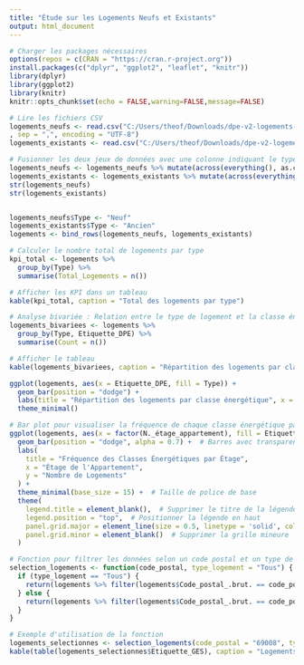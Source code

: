 ---
title: "Étude sur les Logements Neufs et Existants"
output: html_document
---

```{r setup, include=FALSE}
# Charger les packages nécessaires
options(repos = c(CRAN = "https://cran.r-project.org"))
install.packages(c("dplyr", "ggplot2", "leaflet", "knitr"))
library(dplyr)
library(ggplot2)
library(knitr)
knitr::opts_chunk$set(echo = FALSE,warning=FALSE,message=FALSE)

# Lire les fichiers CSV
logements_neufs <- read.csv("C:/Users/theof/Downloads/dpe-v2-logements-neufs.csv"
, sep = ",", encoding = "UTF-8")
logements_existants <- read.csv("C:/Users/theof/Downloads/dpe-v2-logements-existants.csv", sep = ",", encoding = "UTF-8")

# Fusionner les deux jeux de données avec une colonne indiquant le type de logementµ
logements_neufs <- logements_neufs %>% mutate(across(everything(), as.character))
logements_existants <- logements_existants %>% mutate(across(everything(), as.character))
str(logements_neufs)
str(logements_existants)


logements_neufs$Type <- "Neuf"
logements_existants$Type <- "Ancien"
logements <- bind_rows(logements_neufs, logements_existants)
```
```{r}
# Calculer le nombre total de logements par type
kpi_total <- logements %>%
  group_by(Type) %>%
  summarise(Total_Logements = n())

# Afficher les KPI dans un tableau
kable(kpi_total, caption = "Total des logements par type")
```
```{r}
# Analyse bivariée : Relation entre le type de logement et la classe énergétique
logements_bivariees <- logements %>%
  group_by(Type, Etiquette_DPE) %>%
  summarise(Count = n())

# Afficher le tableau
kable(logements_bivariees, caption = "Répartition des logements par classe énergétique et type")

```
```{r}
ggplot(logements, aes(x = Etiquette_DPE, fill = Type)) +
  geom_bar(position = "dodge") +
  labs(title = "Répartition des logements par classe énergétique", x = "Classe Énergétique", y = "Nombre de Logements") +
  theme_minimal()

```
```{r}
# Bar plot pour visualiser la fréquence de chaque classe énergétique par étage
ggplot(logements, aes(x = factor(N._étage_appartement), fill = Etiquette_DPE)) +
  geom_bar(position = "dodge", alpha = 0.7) +  # Barres avec transparence
  labs(
    title = "Fréquence des Classes Énergétiques par Étage",
    x = "Étage de l'Appartement",
    y = "Nombre de Logements"
  ) +
  theme_minimal(base_size = 15) +  # Taille de police de base
  theme(
    legend.title = element_blank(),  # Supprimer le titre de la légende
    legend.position = "top",  # Positionner la légende en haut
    panel.grid.major = element_line(size = 0.5, linetype = 'solid', color = "gray80"),  # Grille majeure
    panel.grid.minor = element_blank()  # Supprimer la grille mineure
  )


```

```{r}
# Fonction pour filtrer les données selon un code postal et un type de logement
selection_logements <- function(code_postal, type_logement = "Tous") {
  if (type_logement == "Tous") {
    return(logements %>% filter(logements$Code_postal_.brut. == code_postal))
  } else {
    return(logements %>% filter(logements$Code_postal_.brut. == code_postal & Type == type_logement))
  }
}

# Exemple d'utilisation de la fonction
logements_selectionnes <- selection_logements(code_postal = "69008", type_logement = "Neuf")
kable(table(logements_selectionnes$Etiquette_GES), caption = "Logements sélectionnés (Code Postal 69000 et Neuf)")

```
